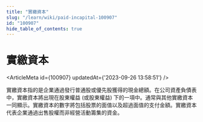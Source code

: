 ```yaml
---
title: "實繳資本"
slug: "/learn/wiki/paid-incapital-100907"
id: "100907"
hide_table_of_contents: true
---
```



# 實繳資本

<ArticleMeta id={100907} updatedAt={'2023-09-26 13:58:51'} />
<div className='border-solid border-b border-t-0 my-4 border-[var(--ifm-color-gray-300)]' />

實繳資本指的是企業通過發行普通股或優先股獲得的現金總額。在公司資產負債表中，實繳資本將出現在股東權益 (或股東權益) 下的一項中。通常與其他實繳資本一同顯示。實繳資本的數字將包括股票的面值以及超過面值的支付金額。實繳資本代表企業通過出售股權而非經營活動籌集的資金。
